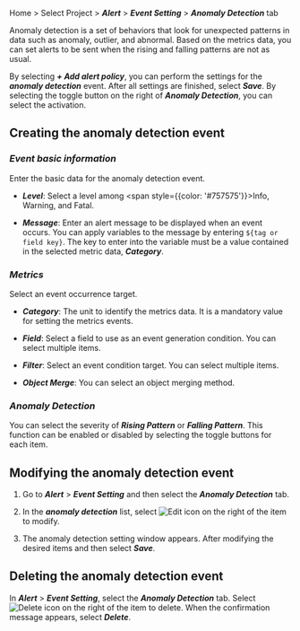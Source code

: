 Home > Select Project > **_Alert_** > **_Event Setting_** > **_Anomaly Detection_** tab

Anomaly detection is a set of behaviors that look for unexpected patterns in data such as anomaly, outlier, and abnormal. Based on the metrics data, you can set alerts to be sent when the rising and falling patterns are not as usual. 

<ImgLang img='set-event-abnormal.png' desc='Anomaly Detection' />

By selecting **_+ Add alert policy_**, you can perform the settings for the **_anomaly detection_** event. After all settings are finished, select **_Save_**. By selecting the toggle button on the right of **_Anomaly Detection_**, you can select the activation.

## Creating the anomaly detection event

<ImgLang img='set-event-anormal-create.png' desc='Anomaly Detection' />

### **_Event basic information_**

Enter the basic data for the anomaly detection event.

-   **_Level_**: Select a level among <span style={{color: '#757575'}}>Info</span>, <span class='slow'>Warning</span>, and <span class='vslow'>Fatal</span>.

-   **_Message_**: Enter an alert message to be displayed when an event occurs. You can apply variables to the message by entering `${tag or field key}`. The key to enter into the variable must be a value contained in the selected metric data, **_Category_**.

### **_Metrics_**

Select an event occurrence target.

-   **_Category_**: The unit to identify the metrics data. It is a mandatory value for setting the metrics events.

-   **_Field_**: Select a field to use as an event generation condition. You can select multiple items.

-   **_Filter_**: Select an event condition target. You can select multiple items.

-   **_Object Merge_**: You can select an object merging method.

### **_Anomaly Detection_**

You can select the severity of **_Rising Pattern_** or **_Falling Pattern_**. This function can be enabled or disabled by selecting the toggle buttons for each item.

## Modifying the anomaly detection event

1.  Go to **_Alert_** > **_Event Setting_** and then select the **_Anomaly Detection_** tab.

2.  In the **_anomaly detection_** list, select ![Edit icon](/img/ico-edit.svg) on the right of the item to modify.

3.  The anomaly detection setting window appears. After modifying the desired items and then select **_Save_**.

## Deleting the anomaly detection event

 In **_Alert_** > **_Event Setting_**, select the **_Anomaly Detection_** tab. Select ![Delete icon](/img/ico-trash.svg) on the right of the item to delete. When the confirmation message appears, select **_Delete_**.
